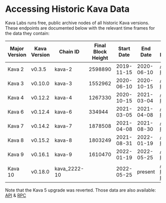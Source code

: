 # Accessing Historic Kava Data

Kava Labs runs free, public archive nodes of all historic Kava versions.
These endpoints are documented below with the relevant time frames for the data they contain:

| Major Version | Kava Version | Chain ID     | Final Block Height | Start Date | End Date   | Archive Endpoints                                                                                                        |
| ------------- | ------------ | ------------ | ------------------ | ---------- | ---------- | ------------------------------------------------------------------------------------------------------------------------ |
| Kava 2        | v0.3.5       | kava-2       | 2598890            | 2019-11-15 | 2020-06-10 | [API](https://api.kava-2.archives.kava.io/node_info)<br/>[RPC](https://rpc.kava-2.archives.kava.io/status)               |
| Kava 3        | v0.10.0      | kava-3       | 1552962            | 2020-06-10 | 2020-10-15 | [API](https://api.kava-3.archives.kava.io/node_info)<br/>[RPC](https://rpc.kava-3.archives.kava.io/status)               |
| Kava 4        | v0.12.2      | kava-4       | 1267330            | 2020-10-15 | 2021-03-04 | [API](https://api.kava-4.archives.kava.io/node_info)<br/>[RPC](https://rpc.kava-4.archives.kava.io/status)               |
| Kava 6        | v0.12.4      | kava-6       | 334944             | 2021-03-05 | 2021-04-08 | [API](https://api.kava-6.archives.kava.io/node_info)<br/>[RPC](https://rpc.kava-6.archives.kava.io/status)               |
| Kava 7        | v0.14.2      | kava-7       | 1878508            | 2021-04-08 | 2021-08-30 | [API](https://api.kava-7.archives.kava.io/node_info)<br/>[RPC](https://rpc.kava-7.archives.kava.io/status)               |
| Kava 8        | v0.15.2      | kava-8       | 1803249            | 2021-08-31 | 2022-01-19 | [API](https://api.kava-8.archives.kava.io/node_info)<br/>[RPC](https://rpc.kava-8.archives.kava.io/status)               |
| Kava 9        | v0.16.1      | kava-9       | 1610470            | 2022-01-19 | 2022-05-25 | [API](https://api.kava-9.archives.kava.io/node_info)<br/>[RPC](https://rpc.kava-9.archives.kava.io/status)               |
| Kava 10       | v0.18.0      | kava_2222-10 |                    | 2022-05-25 | present    | [API](https://api.data.kava.io/node_info)<br/>[RPC](https://rpc.data.kava.io/status)<br/>[EVM](https://evm.data.kava.io) |

Note that the Kava 5 upgrade was reverted. Those data are also available: [API](https://api.kava-5.archives.kava.io/node_info) & [RPC](https://rpc.kava-5.archives.kava.io/status)
